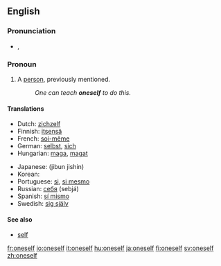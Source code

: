 ==English==

===Pronunciation===
{{English reflexive pronouns}}
*{{IPA|/wʌnˈsɛlf/}}, {{SAMPA|/wVn"sElf/}}

===Pronoun===
{{en-pron|reflexive form of the indefinite pronoun|one|sometimes two words:|one's self}}

# A [[person]], previously mentioned.
#:''One can teach '''oneself''' to do this.''

====Translations====
{{trans-top|a person, previously mentioned}}
*Dutch: [[zichzelf]]
*Finnish: [[itsensä]]
*French: [[soi-même]]
*German: [[selbst]], [[sich]]
*Hungarian: [[maga]], [[magat]]
{{trans-mid}}
*Japanese: {{JAchar|[[自分自身]]}} (jibun jishin)
*Korean: {{ko-inline|자신|jasin}}
*Portuguese: [[si#Portuguese|si]], [[si mesmo]]
*Russian: [[себя]] (sebjá)
*Spanish: [[sí mismo]]
*Swedish: [[sig själv]]
{{trans-bottom}}

====See also====
*[[self]]

[[fr:oneself]]
[[io:oneself]]
[[it:oneself]]
[[hu:oneself]]
[[ja:oneself]]
[[fi:oneself]]
[[sv:oneself]]
[[zh:oneself]]
